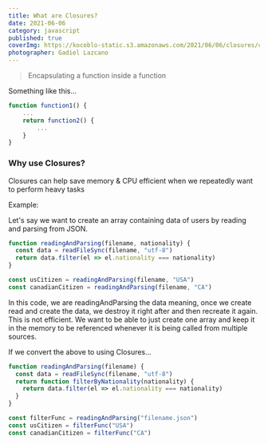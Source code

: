 ```yaml
---
title: What are Closures?
date: 2021-06-06
category: javascript
published: true
coverImg: https://kocoblo-static.s3.amazonaws.com/2021/06/06/closures/cover-img.jpg
photographer: Gadiel Lazcano
---
```


> Encapsulating a function inside a function

Something like this...

```js
function function1() {
    ...
    return function2() {
        ...
    }
}
```

### Why use Closures?

Closures can help save memory & CPU efficient when we repeatedly want to perform heavy tasks

Example:

Let's say we want to create an array containing data of users by reading and parsing from JSON.

```js
function readingAndParsing(filename, nationality) {
  const data = readFileSync(filename, "utf-8")
  return data.filter(el => el.nationality === nationality)
}

const usCitizen = readingAndParsing(filename, "USA")
const canadianCitizen = readingAndParsing(filename, "CA")
```

In this code, we are readingAndParsing the data meaning, once we create read and create the data, we destroy it right after and then recreate it again.
This is not efficient. We want to be able to just create one array and keep it in the memory to be referenced whenever it is being called from multiple sources.

If we convert the above to using Closures...

```js
function readingAndParsing(filename) {
  const data = readFileSync(filename, "utf-8")
  return function filterByNationality(nationality) {
    return data.filter(el => el.nationality === nationality)
  }
}

const filterFunc = readingAndParsing("filename.json")
const usCitizen = filterFunc("USA")
const canadianCitizen = filterFunc("CA")
```
